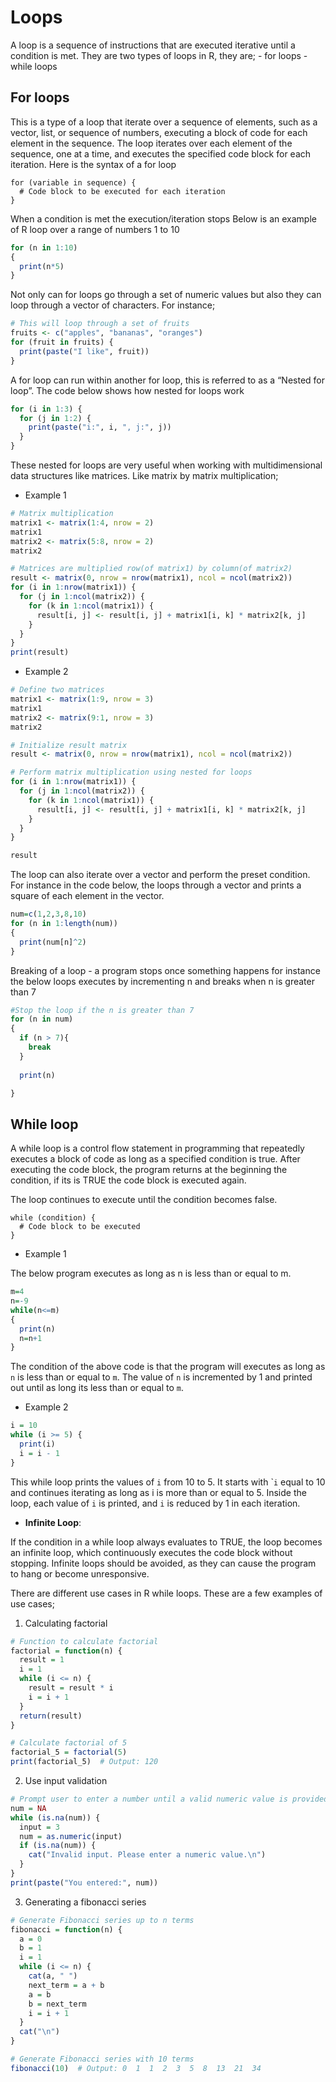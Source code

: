 # Loops
A loop is a sequence of instructions that are executed iterative until a condition is met. They are two types of loops in R, they are;
- for loops
- while loops 

## For loops 
This is a type of a loop that iterate over a sequence of elements, such as a vector, list, or sequence of numbers, executing a block of code for each element in the sequence. The loop iterates over each element of the sequence, one at a time, and executes the specified code block for each iteration.
Here is the syntax of a for loop 
```
for (variable in sequence) {
  # Code block to be executed for each iteration
}
```
When a condition is met the execution/iteration stops 
Below is an example of R loop over a range of numbers 1 to 10
```r
for (n in 1:10)
{
  print(n*5)
}
```

Not only can for loops go through a set of numeric values but also they can loop through a vector of characters. For instance;
```r
# This will loop through a set of fruits
fruits <- c("apples", "bananas", "oranges")
for (fruit in fruits) {
  print(paste("I like", fruit))
}
```

A for loop can run within another for loop, this is referred to as a "Nested for loop". The code below shows how nested for loops work
```r
for (i in 1:3) {
  for (j in 1:2) {
    print(paste("i:", i, ", j:", j))
  }
}
```

These nested for loops are very useful when working with multidimensional data structures like matrices. Like matrix by matrix multiplication;

- Example 1
```r
# Matrix multiplication
matrix1 <- matrix(1:4, nrow = 2)
matrix1
matrix2 <- matrix(5:8, nrow = 2)
matrix2

# Matrices are multiplied row(of matrix1) by column(of matrix2)
result <- matrix(0, nrow = nrow(matrix1), ncol = ncol(matrix2))
for (i in 1:nrow(matrix1)) {
  for (j in 1:ncol(matrix2)) {
    for (k in 1:ncol(matrix1)) {
      result[i, j] <- result[i, j] + matrix1[i, k] * matrix2[k, j]
    }
  }
}
print(result)
```

- Example 2
```r
# Define two matrices
matrix1 <- matrix(1:9, nrow = 3)
matrix1
matrix2 <- matrix(9:1, nrow = 3)
matrix2

# Initialize result matrix
result <- matrix(0, nrow = nrow(matrix1), ncol = ncol(matrix2))

# Perform matrix multiplication using nested for loops
for (i in 1:nrow(matrix1)) {
  for (j in 1:ncol(matrix2)) {
    for (k in 1:ncol(matrix1)) {
      result[i, j] <- result[i, j] + matrix1[i, k] * matrix2[k, j]
    }
  }
}

result
```

The loop can also iterate over a vector and perform the preset condition. For instance in the code below, the loops through a vector and prints a square of each element in the vector.
```r
num=c(1,2,3,8,10)
for (n in 1:length(num))
{
  print(num[n]^2)
}
```

Breaking of a loop - a program stops once something happens for instance the below loops executes by incrementing n and breaks when n is greater than 7
```r
#Stop the loop if the n is greater than 7
for (n in num)
{
  if (n > 7){
    break
  }
  
  print(n)

}
```

## While loop
A while loop is a control flow statement in programming that repeatedly executes a block of code as long as a specified condition is true.
After executing the code block, the program returns at the beginning the condition, if its is TRUE the code block is executed again. 

The loop continues to execute until the condition becomes false.
```
while (condition) {
  # Code block to be executed
}
```

- Example 1

The below program executes as long as n is less than or equal to m. 

```r
m=4
n=-9
while(n<=m)
{
  print(n)
  n=n+1
}
```

The condition of the above code is that the program will executes as long as `n` is less than or equal to `m`. The value of `n` is incremented by 1 and printed out until as long its less than or equal to `m`. 

- Example 2

```r
i = 10
while (i >= 5) {
  print(i)
  i = i - 1
}
```

This while loop prints the values of `i` from 10 to 5. It starts with ``i` equal to 10 and continues iterating as long as i is more than or equal to 5. Inside the loop, each value of `i` is printed, and `i` is reduced by 1 in each iteration.

- **Infinite Loop**:

If the condition in a while loop always evaluates to TRUE, the loop becomes an infinite loop, which continuously executes the code block without stopping. Infinite loops should be avoided, as they can cause the program to hang or become unresponsive.

There are different use cases in R while loops. These are a few examples of use cases;

1. Calculating factorial
```r
# Function to calculate factorial
factorial = function(n) {
  result = 1
  i = 1
  while (i <= n) {
    result = result * i
    i = i + 1
  }
  return(result)
}

# Calculate factorial of 5
factorial_5 = factorial(5)
print(factorial_5)  # Output: 120
```

2. Use input validation
```r
# Prompt user to enter a number until a valid numeric value is provided
num = NA
while (is.na(num)) {
  input = 3
  num = as.numeric(input)
  if (is.na(num)) {
    cat("Invalid input. Please enter a numeric value.\n")
  }
}
print(paste("You entered:", num))
```

3. Generating a fibonacci series
```r
# Generate Fibonacci series up to n terms
fibonacci = function(n) {
  a = 0
  b = 1
  i = 1
  while (i <= n) {
    cat(a, " ")
    next_term = a + b
    a = b
    b = next_term
    i = i + 1
  }
  cat("\n")
}

# Generate Fibonacci series with 10 terms
fibonacci(10)  # Output: 0  1  1  2  3  5  8  13  21  34
```

